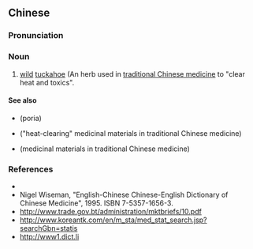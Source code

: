 ==Chinese==
{{zh-forms}}

===Pronunciation===
{{zh-pron
|m=tǔfúlíng
|mn=thó͘-ho̍k-lêng
|cat=n
}}

===Noun===
{{zh-noun}}

# [[wild]] [[tuckahoe]] (An herb used in [[traditional Chinese medicine]] to "clear heat and toxics".

====See also====
* {{l|zh|茯苓}} (poria)
* {{l|zh|清热药}} ("heat-clearing" medicinal materials in traditional Chinese medicine)
* {{l|zh|药材}} (medicinal materials in traditional Chinese medicine)

===References===
* {{pedialite|土茯苓|lang=zh}}
* Nigel Wiseman, "English-Chinese Chinese-English Dictionary of Chinese Medicine", 1995. ISBN 7-5357-1656-3.
* http://www.trade.gov.bt/administration/mktbriefs/10.pdf
* http://www.koreantk.com/en/m_sta/med_stat_search.jsp?searchGbn=statis
* http://www1.dict.li
